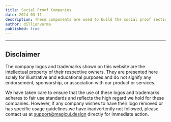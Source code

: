 ```yaml
---
title: Social Proof Companies
date: 2024-03-11
description: These components are used to build the social proof section of the website.
author: dillionverma
published: true
---
```


<BlockPreview name="social-proof-companies-1" free />
<BlockPreview name="social-proof-companies-2" free />
<BlockPreview name="social-proof-companies-3" />
<BlockPreview name="social-proof-companies-4" /> 

---

## Disclaimer

The company logos and trademarks shown on this website are the intellectual property of their respective owners. They are presented here solely for illustrative and educational purposes and do not signify any endorsement, sponsorship, or association with our product or services.

We have taken care to ensure that the use of these logos and trademarks adheres to fair use standards and reflects the high regard we hold for these companies. However, if any company wishes to have their logo removed or has specific usage guidelines we have inadvertently not followed, please contact us at [support@magicui.design](mailto:support@magicui.design) directly for immediate action.
